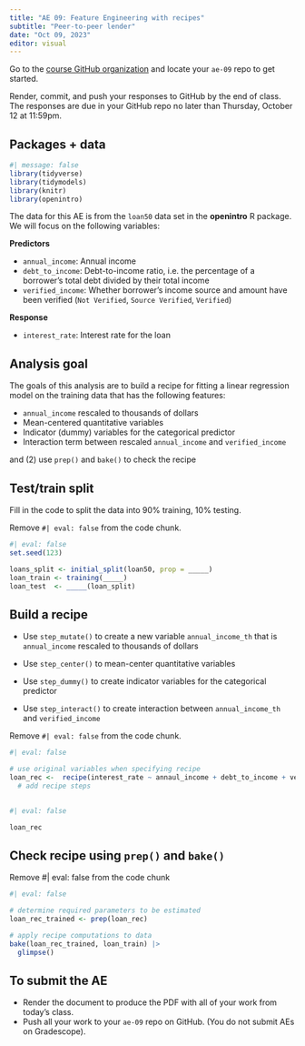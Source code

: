 ```yaml
---
title: "AE 09: Feature Engineering with recipes"
subtitle: "Peer-to-peer lender"
date: "Oct 09, 2023"
editor: visual
---
```


::: callout-important
Go to the [course GitHub organization](https://github.com/sta210-fa23) and locate your `ae-09` repo to get started.

Render, commit, and push your responses to GitHub by the end of class. The responses are due in your GitHub repo no later than Thursday, October 12 at 11:59pm.
:::

## Packages + data

```r
#| message: false
library(tidyverse)
library(tidymodels)
library(knitr)
library(openintro)
```

The data for this AE is from the `loan50` data set in the **openintro** R package. We will focus on the following variables:

**Predictors**

-   `annual_income`: Annual income
-   `debt_to_income`: Debt-to-income ratio, i.e. the percentage of a borrower's total debt divided by their total income
-   `verified_income`: Whether borrower's income source and amount have been verified (`Not Verified`, `Source Verified`, `Verified`)

**Response**

-   `interest_rate`: Interest rate for the loan

## Analysis goal

The goals of this analysis are to build a recipe for fitting a linear regression model on the training data that has the following features:

-   `annual_income` rescaled to thousands of dollars
-   Mean-centered quantitative variables
-   Indicator (dummy) variables for the categorical predictor
-   Interaction term between rescaled `annual_income` and `verified_income`

and (2) use `prep()` and `bake()` to check the recipe

## Test/train split

Fill in the code to split the data into 90% training, 10% testing.

::: callout-important
Remove `#| eval: false` from the code chunk.
:::

```r
#| eval: false
set.seed(123)

loans_split <- initial_split(loan50, prop = _____)
loan_train <- training(_____)
loan_test  <- _____(loan_split)
```

## Build a recipe

-   Use `step_mutate()` to create a new variable `annual_income_th` that is `annual_income` rescaled to thousands of dollars

-   Use `step_center()` to mean-center quantitative variables

-   Use `step_dummy()` to create indicator variables for the categorical predictor

-   Use `step_interact()` to create interaction between `annual_income_th` and `verified_income`

::: callout-important
Remove `#| eval: false` from the code chunk.
:::

```r
#| eval: false 

# use original variables when specifying recipe
loan_rec <-  recipe(interest_rate ~ annaul_income + debt_to_income + verified_income, data = loan_train) |>
  # add recipe steps
  
```

```r
#| eval: false

loan_rec
```

## Check recipe using `prep()` and `bake()`

::: callout-note
Remove #\| eval: false from the code chunk
:::

```r
#| eval: false

# determine required parameters to be estimated
loan_rec_trained <- prep(loan_rec)

# apply recipe computations to data
bake(loan_rec_trained, loan_train) |>
  glimpse()
```

## To submit the AE

::: callout-important
-   Render the document to produce the PDF with all of your work from today's class.
-   Push all your work to your `ae-09` repo on GitHub. (You do not submit AEs on Gradescope).
:::
